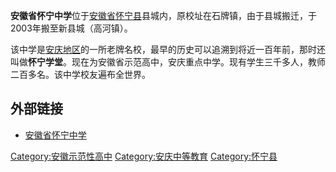 '''安徽省怀宁中学'''位于[[安徽省|安徽省]][[怀宁县|怀宁县]]县城内，原校址在石牌镇，由于县城搬迁，于2003年搬至新县城（高河镇）。

该中学是[[安庆地区|安庆地区]]的一所老牌名校，最早的历史可以追溯到将近一百年前，那时还叫做'''怀宁学堂'''。现在为安徽省示范高中，安庆重点中学。现有学生三千多人，教师二百多名。该中学校友遍布全世界。

== 外部链接 ==
*[http://ahhnzx.com/ 安徽省怀宁中学] {{Wayback|url=http://ahhnzx.com/ |date=20201205171758 }}

{{安徽省示范性普通高级中学}}
[[Category:安徽示范性高中|Category:安徽示范性高中]]
[[Category:安庆中等教育|Category:安庆中等教育]]
[[Category:怀宁县|Category:怀宁县]]